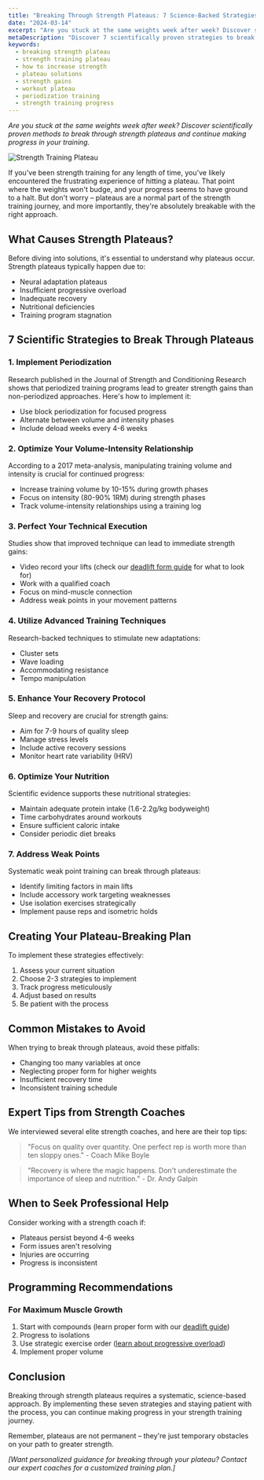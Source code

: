 ```yaml
---
title: "Breaking Through Strength Plateaus: 7 Science-Backed Strategies"
date: "2024-03-14"
excerpt: "Are you stuck at the same weights week after week? Discover scientifically proven methods to break through strength plateaus and continue making progress in your training."
metaDescription: "Discover 7 scientifically proven strategies to break through strength training plateaus. Learn expert techniques, nutrition tips, and recovery protocols for continued progress."
keywords:
  - breaking strength plateau
  - strength training plateau
  - how to increase strength
  - plateau solutions
  - strength gains
  - workout plateau
  - periodization training
  - strength training progress
---
```


_Are you stuck at the same weights week after week? Discover scientifically proven methods to break through strength plateaus and continue making progress in your training._

![Strength Training Plateau](placeholder-image.jpg)

If you've been strength training for any length of time, you've likely encountered the frustrating experience of hitting a plateau. That point where the weights won't budge, and your progress seems to have ground to a halt. But don't worry – plateaus are a normal part of the strength training journey, and more importantly, they're absolutely breakable with the right approach.

## What Causes Strength Plateaus?

Before diving into solutions, it's essential to understand why plateaus occur. Strength plateaus typically happen due to:

- Neural adaptation plateaus
- Insufficient progressive overload
- Inadequate recovery
- Nutritional deficiencies
- Training program stagnation

## 7 Scientific Strategies to Break Through Plateaus

### 1. Implement Periodization
Research published in the Journal of Strength and Conditioning Research shows that periodized training programs lead to greater strength gains than non-periodized approaches. Here's how to implement it:

- Use block periodization for focused progress
- Alternate between volume and intensity phases
- Include deload weeks every 4-6 weeks

### 2. Optimize Your Volume-Intensity Relationship
According to a 2017 meta-analysis, manipulating training volume and intensity is crucial for continued progress:

- Increase training volume by 10-15% during growth phases
- Focus on intensity (80-90% 1RM) during strength phases
- Track volume-intensity relationships using a training log

### 3. Perfect Your Technical Execution
Studies show that improved technique can lead to immediate strength gains:

- Video record your lifts (check our [deadlift form guide](/blog/perfect-deadlift-form-guide) for what to look for)
- Work with a qualified coach
- Focus on mind-muscle connection
- Address weak points in your movement patterns

### 4. Utilize Advanced Training Techniques
Research-backed techniques to stimulate new adaptations:

- Cluster sets
- Wave loading
- Accommodating resistance
- Tempo manipulation

### 5. Enhance Your Recovery Protocol
Sleep and recovery are crucial for strength gains:

- Aim for 7-9 hours of quality sleep
- Manage stress levels
- Include active recovery sessions
- Monitor heart rate variability (HRV)

### 6. Optimize Your Nutrition
Scientific evidence supports these nutritional strategies:

- Maintain adequate protein intake (1.6-2.2g/kg bodyweight)
- Time carbohydrates around workouts
- Ensure sufficient caloric intake
- Consider periodic diet breaks

### 7. Address Weak Points
Systematic weak point training can break through plateaus:

- Identify limiting factors in main lifts
- Include accessory work targeting weaknesses
- Use isolation exercises strategically
- Implement pause reps and isometric holds

## Creating Your Plateau-Breaking Plan

To implement these strategies effectively:

1. Assess your current situation
2. Choose 2-3 strategies to implement
3. Track progress meticulously
4. Adjust based on results
5. Be patient with the process

## Common Mistakes to Avoid

When trying to break through plateaus, avoid these pitfalls:

- Changing too many variables at once
- Neglecting proper form for higher weights
- Insufficient recovery time
- Inconsistent training schedule

## Expert Tips from Strength Coaches

We interviewed several elite strength coaches, and here are their top tips:

> "Focus on quality over quantity. One perfect rep is worth more than ten sloppy ones." - Coach Mike Boyle

> "Recovery is where the magic happens. Don't underestimate the importance of sleep and nutrition." - Dr. Andy Galpin

## When to Seek Professional Help

Consider working with a strength coach if:

- Plateaus persist beyond 4-6 weeks
- Form issues aren't resolving
- Injuries are occurring
- Progress is inconsistent

## Programming Recommendations

### For Maximum Muscle Growth
1. Start with compounds (learn proper form with our [deadlift guide](/blog/perfect-deadlift-form-guide))
2. Progress to isolations
3. Use strategic exercise order ([learn about progressive overload](/blog/ultimate-guide-progressive-overload))
4. Implement proper volume

## Conclusion

Breaking through strength plateaus requires a systematic, science-based approach. By implementing these seven strategies and staying patient with the process, you can continue making progress in your strength training journey.

Remember, plateaus are not permanent – they're just temporary obstacles on your path to greater strength.

*[Want personalized guidance for breaking through your plateau? Contact our expert coaches for a customized training plan.]* 